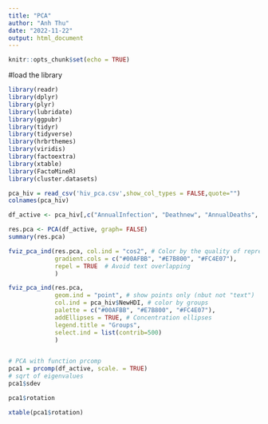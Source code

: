 ```yaml
---
title: "PCA"
author: "Anh Thu"
date: "2022-11-22"
output: html_document
---
```


```r
knitr::opts_chunk$set(echo = TRUE)
```

#load the library
```r
library(readr)
library(dplyr)
library(plyr)
library(lubridate)
library(ggpubr)
library(tidyr)
library(tidyverse)
library(hrbrthemes)
library(viridis)
library(factoextra)
library(xtable)
library(FactoMineR)
library(cluster.datasets)
```

```r
pca_hiv = read_csv('hiv_pca.csv',show_col_types = FALSE,quote="")
colnames(pca_hiv)
```
```r
df_active <- pca_hiv[,c("AnnualInfection", "Deathnew", "AnnualDeaths", "LivingHIV","LivingHIV","HDI")]
```

```r
res.pca <- PCA(df_active, graph= FALSE)
summary(res.pca)
```

```r
fviz_pca_ind(res.pca, col.ind = "cos2", # Color by the quality of representation
             gradient.cols = c("#00AFBB", "#E7B800", "#FC4E07"),
             repel = TRUE  # Avoid text overlapping
             )
```

```r
fviz_pca_ind(res.pca,
             geom.ind = "point", # show points only (nbut not "text")
             col.ind = pca_hiv$NewHDI, # color by groups
             palette = c("#00AFBB", "#E7B800", "#FC4E07"),
             addEllipses = TRUE, # Concentration ellipses
             legend.title = "Groups",
             select.ind = list(contrib=500)
             )
```

```r

```



```r
# PCA with function prcomp
pca1 = prcomp(df_active, scale. = TRUE)
# sqrt of eigenvalues
pca1$sdev
```

```r
pca1$rotation
```

```r
xtable(pca1$rotation)
```

